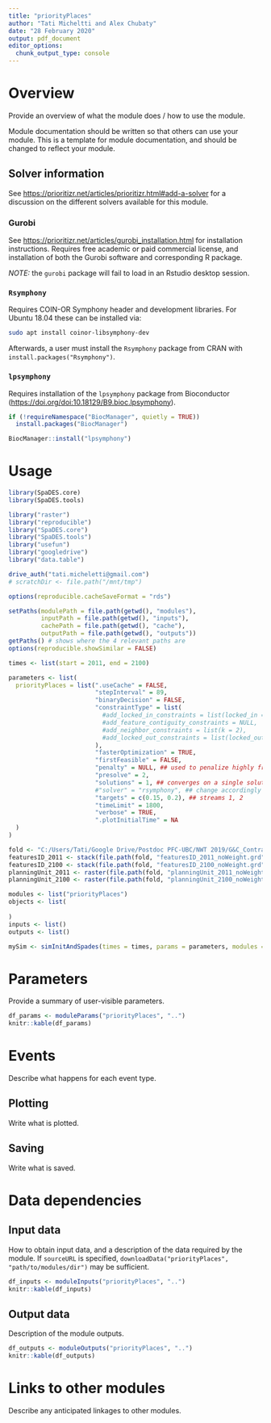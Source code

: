 ```yaml
---
title: "priorityPlaces"
author: "Tati Micheltti and Alex Chubaty"
date: "28 February 2020"
output: pdf_document
editor_options: 
  chunk_output_type: console
---
```


# Overview

Provide an overview of what the module does / how to use the module.

Module documentation should be written so that others can use your module.
This is a template for module documentation, and should be changed to reflect your module.

## Solver information

See <https://prioritizr.net/articles/prioritizr.html#add-a-solver> for a discussion on the different solvers available for this module.

### Gurobi

See <https://prioritizr.net/articles/gurobi_installation.html> for installation instructions.
Requires free academic or paid commercial license, and installation of both the Gurobi software and corresponding R package.

*NOTE:* the `gurobi` package will fail to load in an Rstudio desktop session.

### `Rsymphony`

Requires COIN-OR Symphony header and development libraries.
For Ubuntu 18.04 these can be installed via:

```bash
sudo apt install coinor-libsymphony-dev
```

Afterwards, a user must install the `Rsymphony` package from CRAN with `install.packages("Rsymphony")`.

### `lpsymphony`

Requires installation of the `lpsymphony` package from Bioconductor (<https://doi.org/doi:10.18129/B9.bioc.lpsymphony>).

```r
if (!requireNamespace("BiocManager", quietly = TRUE))
  install.packages("BiocManager")

BiocManager::install("lpsymphony")
```

# Usage

```r
library(SpaDES.core)
library(SpaDES.tools)

library("raster")
library("reproducible")
library("SpaDES.core")
library("SpaDES.tools")
library("usefun")
library("googledrive")
library("data.table")

drive_auth("tati.micheletti@gmail.com")
# scratchDir <- file.path("/mnt/tmp")

options(reproducible.cacheSaveFormat = "rds")

setPaths(modulePath = file.path(getwd(), "modules"),
         inputPath = file.path(getwd(), "inputs"),
         cachePath = file.path(getwd(), "cache"),
         outputPath = file.path(getwd(), "outputs"))
getPaths() # shows where the 4 relevant paths are
options(reproducible.showSimilar = FALSE)

times <- list(start = 2011, end = 2100)

parameters <- list(
  priorityPlaces = list(".useCache" = FALSE,
                        "stepInterval" = 89,
                        "binaryDecision" = FALSE,
                        "constraintType" = list(
                          #add_locked_in_constraints = list(locked_in = c(50, 53, 52, 51)),
                          #add_feature_contiguity_constraints = NULL,
                          #add_neighbor_constraints = list(k = 2),
                          #add_locked_out_constraints = list(locked_out = c(3, 4, 13, 14))
                        ),
                        "fasterOptimization" = TRUE,
                        "firstFeasible" = FALSE,
                        "penalty" = NULL, ## used to penalize highly fragmented solutions
                        "presolve" = 2,
                        "solutions" = 1, ## converges on a single solution already
                        #"solver" = "rsymphony", ## change accordingly
                        "targets" = c(0.15, 0.2), ## streams 1, 2
                        "timeLimit" = 1800,
                        "verbose" = TRUE,
                        ".plotInitialTime" = NA
  )
)

fold <- "C:/Users/Tati/Google Drive/Postdoc PFC-UBC/NWT 2019/G&C_Contract/priorityPlacesPreliminaryResults/rawNoWeight/"
featuresID_2011 <- stack(file.path(fold, "featuresID_2011_noWeight.grd"))
featuresID_2100 <- stack(file.path(fold, "featuresID_2100_noWeight.grd"))
planningUnit_2011 <- raster(file.path(fold, "planningUnit_2011_noWeight.tif"))
planningUnit_2100 <- raster(file.path(fold, "planningUnit_2100_noWeight.tif"))

modules <- list("priorityPlaces")
objects <- list(
  
)
inputs <- list()
outputs <- list()

mySim <- simInitAndSpades(times = times, params = parameters, modules = modules, objects = objects)
```

# Parameters

Provide a summary of user-visible parameters.

```r
df_params <- moduleParams("priorityPlaces", "..")
knitr::kable(df_params)
```

# Events

Describe what happens for each event type.

## Plotting

Write what is plotted.

## Saving

Write what is saved.

# Data dependencies

## Input data

How to obtain input data, and a description of the data required by the module.
If `sourceURL` is specified, `downloadData("priorityPlaces", "path/to/modules/dir")` may be sufficient.

```r
df_inputs <- moduleInputs("priorityPlaces", "..")
knitr::kable(df_inputs)
```

## Output data

Description of the module outputs.

```r
df_outputs <- moduleOutputs("priorityPlaces", "..")
knitr::kable(df_outputs)
```

# Links to other modules

Describe any anticipated linkages to other modules.
